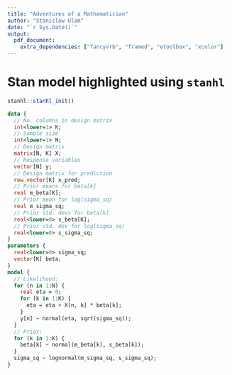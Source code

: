 ```yaml
---
title: "Adventures of a Mathematician"
author: "Stanislaw Ulam"
date: "`r Sys.Date()`"
output:
  pdf_document:
    extra_dependencies: ["fancyvrb", "framed", "etoolbox", "xcolor"]
---
```


# Stan model highlighted using `stanhl`

```r
stanhl::stanhl_init()
```

```stan
data {
  // No. columns in design matrix
  int<lower=1> K;
  // Sample size
  int<lower=1> N;
  // Design matrix
  matrix[N, K] X;
  // Response variables
  vector[N] y;
  // Design matrix for prediction
  row_vector[K] x_pred;
  // Prior means for beta[k]
  real m_beta[K];
  // Prior mean for log(sigma_sq)
  real m_sigma_sq;
  // Prior std. devs for beta[k]
  real<lower=0> s_beta[K];
  // Prior std. dev for log(sigma_sq)
  real<lower=0> s_sigma_sq;
}
parameters {
  real<lower=0> sigma_sq;
  vector[K] beta;
}
model {
  // Likelihood:
  for (n in 1:N) {
    real eta = 0;
    for (k in 1:K) {
      eta = eta + X[n, k] * beta[k];
    }
    y[n] ~ normal(eta, sqrt(sigma_sq));
  }
  // Prior:
  for (k in 1:K) {
    beta[k] ~ normal(m_beta[k], s_beta[k]);
  }
  sigma_sq ~ lognormal(m_sigma_sq, s_sigma_sq);
}
```
